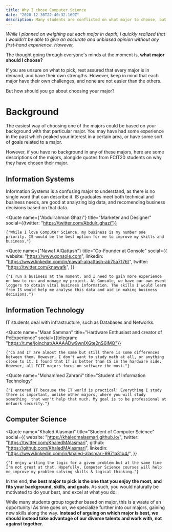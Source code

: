 ```yaml
---
title: Why I chose Computer Science
date: "2020-12-30T22:40:32.169Z"
description: Many students are conflicted on what major to choose, but does it matter? Read more to find out.
---
```


*While I planned on weighing out each major in depth, I quickly realized that I wouldn't be able to give an accurate and unbiased opinion without any first-hand experience. However,*

The thought going through everyone's minds at the moment is, **what major should I choose?**

If you are unsure on what to pick, rest assured that every major is in demand, and have their own strengths. However, keep in mind that each major have their own challenges, and none are not easier than the others.


But how should you go about choosing your major? 


# Background
The easiest way of choosing one of the majors could be based on your background with that particular major. You may have had some experience in the past which peaked your interest in a certain area, or have some sort of goals related to a major. 

However, if you have no background in any of these majors, here are some descriptions of the majors, alongide quotes from FCIT20 students on why they have chosen their major.

## Information Systems
Information Systems is a confusing major to understand, as there is no single word that can describe it. IS graduates meet both technical and business needs, are good at analyzing big data, and recomending business decisions based on that data. 

<Quote 
	name={"Abdulrahman Ghazi"} 
	title="Marketer and Designer"
	social={{twitter: "https://twitter.com/Abdulr_ghazi"}}
>
	{"While I love Computer Science, my business is my number one priority. IS would be the best option for me to improve my skills and business."}
</Quote>

<Quote 
	name={"Nawaf AlQattash"} 
	title="Co-Founder at Gonsole"
	social={{
		website: "https://www.gonsole.com",
		linkedin: "https://www.linkedin.com/in/nawaf-alqattash-ab75a7176/",
		twitter: "https://twitter.com/knawafk", 
			}}
>
	{"I run a business at the moment, and I need to gain more experience on how to run and manage my project. At Gonsole, we have our own event loggers to obtain vital business information. The skills I would learn from IS would help me analyse this data and aid in making business decisions."}
</Quote>

## Information Technology
IT students deal with infrastructure, such as Databases and Networks.


<Quote 
	name="Maan Samman"
	title="Hardware Enthusiast and creator of PcExperience"
	social={{telegram: "https://t.me/joinchat/AAAAADw9wnIXGte2nS6IMQ"}}
>
	{"CS and IT are almost the same but still there is some differences between them. However, I don't want to study math at all, or anything close to it. I found that IT is better than CS in the hardware side. However, all FCIT majors focus on software the most."}
</Quote>

<Quote 
	name="Mohammed Zahrani"
	title="Student of Information Technology"
>
	{"I entered IT because the IT world is practical! Everything I study there is important, unlike other majors, where you will study something  that won't help that much. My goal is to be professional at network security."}
</Quote>

## Computer Science


<Quote 
	name="Khaled Alasmari"
	title="Student of Computer Science"
	social={{
    	website: "https://khaledmalasmari.github.io/",
		twitter: "https://twitter.com/KhaledMAlasmari", 
		github: "https://github.com/KhaledMAlasmari",
		linkedin: "https://www.linkedin.com/in/khaled-alasmari-9971a31b4/",
	}}
>
	{"I enjoy writing the logic for a given problem but at the same time I'm not great at that. Hopefully, Computer Science courses will help me improve my problem solving skills & logical thinking."}
</Quote>

In the end, **the best major to pick is the one that you enjoy the most, and fits your background, skills, and goals**. As such, you would naturally be motivated to do your best, and excel at what you do.

While many students group together based on major, this is a waste of an opportunity! As time goes on, we specialize further into our majors, gaining new skills along the way. **Instead of arguing on which major is best, we should instead take advantage of our diverse talents and work with, not against together.**

